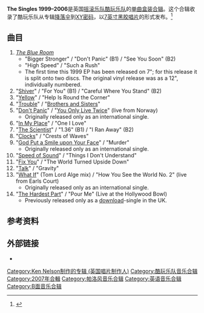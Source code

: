 {{Infobox album
| name       = The Singles 1999–2006
| type       = box
| artist     = [[酷玩乐队|酷玩乐队]]
| cover      = <!-- 檔案不存在 The Singles 1999-2006.jpg ，可從英文維基百科取得 -->
| released   = {{Start date|2007|3|26}}
| recorded   = 1999–2005
| genre      = [[另类摇滚|另类摇滚]]
| length     =
| label      = [[Parlophone|Parlophone]]<br>[[EMI|EMI]]
| producer   = [[Ken_Nelson_(British_record_producer)|Ken Nelson]], Coldplay, Danton Supple
| prev_title = [[XY密码|XY密码]]
| prev_year  = 2005
| next_title = [[玩酷人生|玩酷人生]]
| next_year  = 2008
| misc       =
}}
{{Album ratings|rev1=''[[NME|NME]]''|rev1score={{Rating|6|10}} <ref>24 March '07, p.35</ref>|rev2=''[[Q_(magazine)|Q]]''|rev2score={{rating|4|5}} <ref>May 2007</ref>}}
'''The Singles 1999–2006'''是英国[[摇滚乐队|摇滚乐队]][[酷玩乐队|酷玩乐队]]的[[单曲|单曲]][[Boxset|盒装]][[合辑|合辑]]。这个合辑收录了酷玩乐队从专辑[[降落伞_(专辑)|降落伞]]到[[XY密码|XY密码]]，以[[黑胶唱片|7英寸黑胶唱片]]的形式发布。<ref name="NME.com">{{cite web|url=http://www.nme.com/news/coldplay/26160|title=Coldplay to release singles collection|date=2006-01-31|publisher=''[[NME|NME]]''|accessdate=2016-06-01|archive-date=2016-07-01|archive-url=https://web.archive.org/web/20160701085444/http://www.nme.com/news/coldplay/26160|dead-url=no}}</ref>

== 曲目 ==
# ''[[蓝色房间|The Blue Room]]''
#* "Bigger Stronger" / "Don't Panic" (B1) / "See You Soon" (B2)
#* "High Speed" / "Such a Rush"
#* The first time this 1999 EP has been released on 7"; for this release it is split onto two discs. The original vinyl release was as a 12", individually numbered.
# "[[Shiver_(Coldplay_song)|Shiver]]" / "For You" (B1) / "Careful Where You Stand" (B2)
# "[[Yellow_(歌曲)|Yellow]]" / "Help Is Round the Corner"
# "[[Trouble_(Coldplay_song)|Trouble]]" / "[[Brothers_&_Sisters_(song)|Brothers and Sisters]]"
# "[[Don't_Panic_(song)|Don't Panic]]" / "[[You_Only_Live_Twice_(song)|You Only Live Twice]]" (live from Norway)
#* Originally released only as an international single.
# "[[In_My_Place|In My Place]]" / "One I Love"
# "[[The_Scientist_(song)|The Scientist]]" / "1.36" (B1) / "I Ran Away" (B2)
# "[[Clocks_(song)|Clocks]]" / "Crests of Waves"
# "[[God_Put_a_Smile_upon_Your_Face|God Put a Smile upon Your Face]]" / "Murder"
#* Originally released only as an international single.
# "[[Speed_of_Sound_(song)|Speed of Sound]]" / "Things I Don't Understand"
# "[[Fix_You|Fix You]]" / "The World Turned Upside Down"
# "[[Talk_(song)|Talk]]" / "Gravity"
# "[[What_If_(Coldplay_song)|What If]]" (Tom Lord Alge mix) / "How You See the World No. 2" (live from Earls Court)
#* Originally released only as an international single.
# "[[The_Hardest_Part_(Coldplay_song)|The Hardest Part]]" / "Pour Me" (Live at the Hollywood Bowl)
#* Previously released only as a [[Music_download|download]]-single in the UK.

== 参考资料 ==
{{reflist}}

== 外部链接 ==
* {{official website|http://www.coldplay.com/}}

{{酷玩樂團}}

{{DEFAULTSORT:Singles 1999-2006, The}}
[[Category:Ken_Nelson制作的专辑_(英国唱片制作人)|Category:Ken Nelson制作的专辑 (英国唱片制作人)]]
[[Category:酷玩乐队音乐合辑|Category:酷玩乐队音乐合辑]]
[[Category:2007年合輯|Category:2007年合輯]]
[[Category:帕洛风音乐合辑|Category:帕洛风音乐合辑]]
[[Category:英语音乐合辑|Category:英语音乐合辑]]
[[Category:B面音乐合辑|Category:B面音乐合辑]]